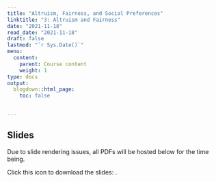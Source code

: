 ```yaml
---
title: "Altruism, Fairness, and Social Preferences"
linktitle: "3: Altruism and Fairness"
date: "2021-11-18"
read_date: "2021-11-18"
draft: false
lastmod: "`r Sys.Date()`"
menu:
  content:
    parent: Course content
    weight: 1
type: docs
output:
  blogdown::html_page:
    toc: false


---
```


## Slides

Due to slide rendering issues, all PDFs will be hosted below for the time being.

Click this icon to download the slides: [<i class="fas fa-file-download"></i>](/ps/EC404_Lecture6.pdf).
